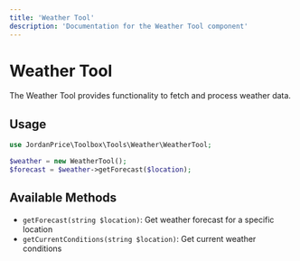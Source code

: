 ```yaml
---
title: 'Weather Tool'
description: 'Documentation for the Weather Tool component'
---
```


# Weather Tool

The Weather Tool provides functionality to fetch and process weather data.

## Usage

```php
use JordanPrice\Toolbox\Tools\Weather\WeatherTool;

$weather = new WeatherTool();
$forecast = $weather->getForecast($location);
```

## Available Methods

- `getForecast(string $location)`: Get weather forecast for a specific location
- `getCurrentConditions(string $location)`: Get current weather conditions
